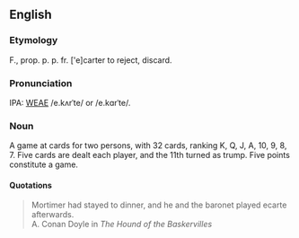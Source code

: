 ==English==
===Etymology===
F., prop. p. p. fr. ['e]carter  to reject, discard.

===Pronunciation===
IPA: [[WEAE]] /e.kʌrˈte/ or /e.kɑrˈte/.

===Noun===
A game at cards for two persons, with 32 cards, ranking K, Q, J, A, 10, 9, 8, 7. Five cards are dealt each player, and the  11th turned as trump. Five points constitute a game.

====Quotations====
<Blockquote>
Mortimer had stayed to dinner, and he and the baronet played
ecarte afterwards.<BR>
A. Conan Doyle in ''The Hound of the Baskervilles''
</blockquote>